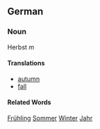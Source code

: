 ==German==
===Noun===
Herbst ''m''
====Translations====
*[[autumn]]
*[[fall]]
====Related Words====
[[Frühling]]
[[Sommer]]
[[Winter]]
[[Jahr]]